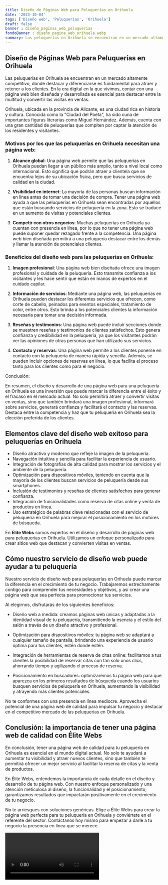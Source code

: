 ```yaml
---
title: Diseño de Páginas Web para Peluquerías en Orihuela
date: '2023-10-04'
tags: ['Diseño web', 'Peluquerías', 'Orihuela']
draft: false
banner : diseño_paginas_web_peluquerías
fondoBanner : diseño_pagina_web_orihuela.webp
summary: Las peluquerías en Orihuela se encuentran en un mercado altamente competitivo, donde destacar y diferenciarse es fundamental para atraer y retener a los clientes. En la era digital en la que vivimos, contar con una página web bien diseñada y desarrollada es esencial para destacar entre la multitud y convertir las visitas en ventas.
---
```


## Diseño de Páginas Web para Peluquerías en Orihuela

Las peluquerías en Orihuela se encuentran en un mercado altamente competitivo, donde destacar y diferenciarse es fundamental para atraer y retener a los clientes. En la era digital en la que vivimos, contar con una página web bien diseñada y desarrollada es esencial para destacar entre la multitud y convertir las visitas en ventas.

Orihuela, ubicada en la provincia de Alicante, es una ciudad rica en historia y cultura. Conocida como la "Ciudad del Poeta", ha sido cuna de importantes figuras literarias como Miguel Hernández. Además, cuenta con una gran cantidad de peluquerías que compiten por captar la atención de los residentes y visitantes.

### Motivos por los que las peluquerías en Orihuela necesitan una página web:

1. **Alcance global**: Una página web permite que las peluquerías en Orihuela puedan llegar a un público más amplio, tanto a nivel local como internacional. Esto significa que podrán atraer a clientela que se encuentra lejos de su ubicación física, pero que busca servicios de calidad en la ciudad.

2. **Visibilidad en internet**: La mayoría de las personas buscan información en línea antes de tomar una decisión de compra. Tener una página web ayuda a que las peluquerías en Orihuela sean encontradas por aquellos que están buscando servicios de peluquería en la zona. Esto se traduce en un aumento de visitas y potenciales clientes.

3. **Competir con otros negocios**: Muchas peluquerías en Orihuela ya cuentan con presencia en línea, por lo que no tener una página web puede suponer quedar rezagado frente a la competencia. Una página web bien diseñada permitirá a una peluquería destacar entre los demás y llamar la atención de potenciales clientes.

### Beneficios del diseño web para las peluquerías en Orihuela:

1. **Imagen profesional**: Una página web bien diseñada ofrece una imagen profesional y cuidada de la peluquería. Esto transmite confianza a los visitantes y les hace sentir que están en manos de expertos en el cuidado capilar.

2. **Información de servicios**: Mediante una página web, las peluquerías en Orihuela pueden destacar los diferentes servicios que ofrecen, como corte de cabello, peinados para eventos especiales, tratamiento de color, entre otros. Esto brinda a los potenciales clientes la información necesaria para tomar una decisión informada.

3. **Reseñas y testimonios**: Una página web puede incluir secciones donde se muestren reseñas y testimonios de clientes satisfechos. Esto genera confianza y credibilidad en la peluquería, ya que los visitantes podrán ver las opiniones de otras personas que han utilizado sus servicios.

4. **Contacto y reservas**: Una página web permite a los clientes ponerse en contacto con la peluquería de manera rápida y sencilla. Además, se pueden incluir opciones de reservas en línea, lo que facilita el proceso tanto para los clientes como para el negocio.

Conclusión:

En resumen, el diseño y desarrollo de una página web para una peluquería en Orihuela es una inversión que puede marcar la diferencia entre el éxito y el fracaso en el mercado actual. No solo permitirá atraer y convertir visitas en ventas, sino que también brindará una imagen profesional, informará sobre servicios, generará confianza y facilitará el contacto y las reservas. Destaca entre la competencia y haz que tu peluquería en Orihuela sea la elección preferida de los clientes.

<GifSeo />

<Cta />

## Elementos clave del diseño web exitoso para peluquerías en Orihuela

- Diseño atractivo y moderno que refleje la imagen de la peluquería.
- Navegación intuitiva y sencilla para facilitar la experiencia de usuario.
- Integración de fotografías de alta calidad para mostrar los servicios y el ambiente de la peluquería.
- Optimización para dispositivos móviles, teniendo en cuenta que la mayoría de los clientes buscan servicios de peluquería desde sus smartphones.
- Inclusión de testimonios y reseñas de clientes satisfechos para generar confianza.
- Integración de funcionalidades como reserva de citas online y venta de productos en línea.
- Uso estratégico de palabras clave relacionadas con el servicio de peluquería en Orihuela para mejorar el posicionamiento en los motores de búsqueda.

En **Élite Webs** somos expertos en el diseño y desarrollo de páginas web para peluquerías en Orihuela. Utilizamos un enfoque personalizado para crear sitios web que destacan y convierten visitas en ventas.

## Cómo nuestro servicio de diseño web puede ayudar a tu peluquería

Nuestro servicio de diseño web para peluquerías en Orihuela puede marcar la diferencia en el crecimiento de tu negocio. Trabajaremos estrechamente contigo para comprender tus necesidades y objetivos, y así crear una página web que sea perfecta para promocionar tus servicios.

Al elegirnos, disfrutarás de los siguientes beneficios:

- Diseño web a medida: creamos páginas web únicas y adaptadas a la identidad visual de tu peluquería, transmitiendo la esencia y el estilo del salón a través de un diseño atractivo y profesional.

- Optimización para dispositivos móviles: tu página web se adaptará a cualquier tamaño de pantalla, brindando una experiencia de usuario óptima para tus clientes, estén donde estén.

- Integración de herramientas de reserva de citas online: facilitamos a tus clientes la posibilidad de reservar citas con tan solo unos clics, ahorrando tiempo y agilizando el proceso de reserva.

- Posicionamiento en buscadores: optimizaremos tu página web para que aparezca en los primeros resultados de búsqueda cuando los usuarios busquen servicios de peluquería en Orihuela, aumentando la visibilidad y atrayendo más clientes potenciales.

No te conformes con una presencia en línea mediocre. Aprovecha el potencial de una página web de calidad para impulsar tu negocio y destacar en el competitivo mercado de las peluquerías en Orihuela.

## Conclusión: la importancia de tener una página web de calidad con Élite Webs

En conclusión, tener una página web de calidad para tu peluquería en Orihuela es esencial en el mundo digital actual. No solo te ayudará a aumentar tu visibilidad y atraer nuevos clientes, sino que también te permitirá ofrecer un mejor servicio al facilitar la reserva de citas y la venta de productos.

En Élite Webs, entendemos la importancia de cada detalle en el diseño y desarrollo de tu página web. Con nuestro enfoque personalizado y una atención meticulosa al diseño, la funcionalidad y el posicionamiento, garantizamos resultados que impactarán positivamente en el crecimiento de tu negocio.

No te arriesgues con soluciones genéricas. Elige a Élite Webs para crear la página web perfecta para tu peluquería en Orihuela y conviértete en el referente del sector. Contáctanos hoy mismo para empezar a darle a tu negocio la presencia en línea que se merece.

<Video />

<CtaBot job='Peluquerías' city='Orihuela'/>

<Gmaps query='Orihuela+españa+maps' />